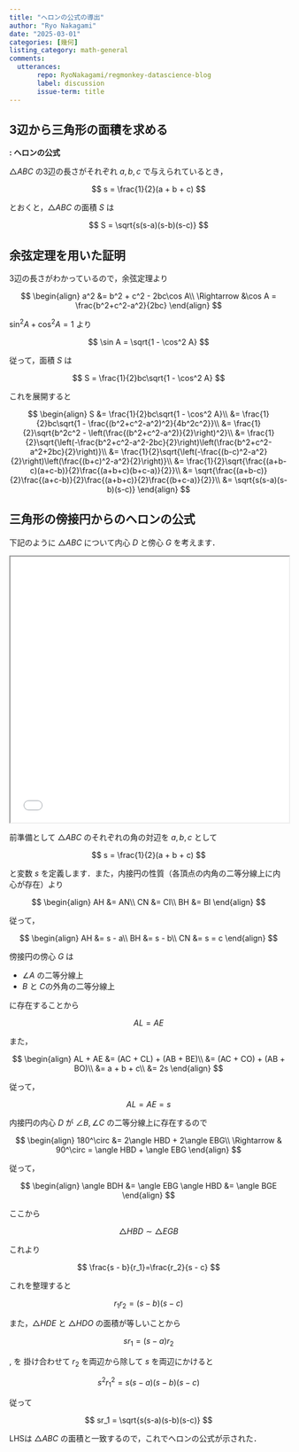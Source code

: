 ```yaml
---
title: "ヘロンの公式の導出"
author: "Ryo Nakagami"
date: "2025-03-01"
categories: [幾何]
listing_category: math-general
comments:
  utterances:
       repo: RyoNakagami/regmonkey-datascience-blog
       label: discussion
       issue-term: title
---
```



## 3辺から三角形の面積を求める


<div class="blog-custom-border" style="margin-top: 1rem; margin-bottom: 1rem;">
::: {#thm- .custom_problem }
**: ヘロンの公式**
<br>

$\triangle ABC$ の3辺の長さがそれぞれ $a, b, c$ で与えられているとき，

$$
s = \frac{1}{2}(a + b + c)
$$

とおくと，$\triangle ABC$ の面積 $S$ は

$$
S = \sqrt{s(s-a)(s-b)(s-c)}
$$

:::

</div>

<!--::: {.callout-note collapse="true" icon=false}-->
::: {.callout-note collapse="false" icon=false}
## 余弦定理を用いた証明

3辺の長さがわかっているので，余弦定理より

$$
\begin{align}
a^2 &= b^2 + c^2 - 2bc\cos A\\
\Rightarrow &\cos A = \frac{b^2+c^2-a^2}{2bc}
\end{align}
$$

$\sin^2 A + \cos^2 A = 1$ より

$$
\sin A = \sqrt{1 - \cos^2 A}
$$

従って，面積 $S$ は

$$
S = \frac{1}{2}bc\sqrt{1 - \cos^2 A}
$$

これを展開すると

$$
\begin{align}
S 
    &= \frac{1}{2}bc\sqrt{1 - \cos^2 A}\\
    &= \frac{1}{2}bc\sqrt{1 - \frac{(b^2+c^2-a^2)^2}{4b^2c^2}}\\
    &= \frac{1}{2}\sqrt{b^2c^2 - \left(\frac{(b^2+c^2-a^2)}{2}\right)^2}\\
    &= \frac{1}{2}\sqrt{\left(-\frac{b^2+c^2-a^2-2bc}{2}\right)\left(\frac{b^2+c^2-a^2+2bc}{2}\right)}\\
    &= \frac{1}{2}\sqrt{\left(-\frac{(b-c)^2-a^2}{2}\right)\left(\frac{(b+c)^2-a^2}{2}\right)}\\
    &= \frac{1}{2}\sqrt{\frac{(a+b-c)(a+c-b)}{2}\frac{(a+b+c)(b+c-a)}{2}}\\
    &= \sqrt{\frac{(a+b-c)}{2}\frac{(a+c-b)}{2}\frac{(a+b+c)}{2}\frac{(b+c-a)}{2}}\\
    &= \sqrt{s(s-a)(s-b)(s-c)}
\end{align}
$$


:::


<!--::: {.callout-note collapse="true" icon=false}-->
::: {.callout-note collapse="false" icon=false}
## 三角形の傍接円からのヘロンの公式

下記のように $\triangle ABC$ について内心 $D$ と傍心 $G$ を考えます．

```{=html}
<iframe src="./herons_formula_001.html" width="100%" height="480"></iframe>
```

前準備として $\triangle ABC$ のそれぞれの角の対辺を $a, b, c$ として

$$
s = \frac{1}{2}(a + b + c)
$$

と変数 $s$ を定義します．また，内接円の性質（各頂点の内角の二等分線上に内心が存在）より

$$
\begin{align}
AH &= AN\\
CN &= CI\\
BH &= BI
\end{align}
$$

従って，

$$
\begin{align}
AH &= s - a\\
BH &= s - b\\
CN &= s = c
\end{align}
$$



傍接円の傍心 $G$ は

- $\angle A$ の二等分線上
- $B$ と $C$の外角の二等分線上

に存在することから

$$
AL = AE
$$

また，

$$
\begin{align}
AL + AE 
    &= (AC + CL) + (AB + BE)\\
    &= (AC + CO) + (AB + BO)\\
    &=  a + b + c\\
    &= 2s
\end{align}
$$

従って，

$$
AL = AE = s
$$

内接円の内心 $D$ が $\angle B, \angle C$ の二等分線上に存在するので

$$
\begin{align}
180^\circ 
    &= 2\angle HBD + 2\angle EBG\\
\Rightarrow & 90^\circ = \angle HBD + \angle EBG
\end{align}
$$

従って，

$$
\begin{align}
\angle BDH &= \angle EBG
\angle HBD &= \angle BGE
\end{align}
$$

ここから

$$
\triangle HBD \sim \triangle EGB
$$

これより

$$
\frac{s - b}{r_1}=\frac{r_2}{s - c}
$$

これを整理すると

$$
r_1r_2 = (s-b)(s-c) \label{#eq-1}
$$

また，$\triangle HDE$ と $\triangle HDO$ の面積が等しいことから

$$
sr_1 = (s-a)r_2  \label{#eq-2}
$$


\eqref{#eq-1}, \eqref{#eq-2} を 掛け合わせて $r_2$ を両辺から除して $s$ を両辺にかけると

$$
s^2r_1^2 = s(s-a)(s-b)(s-c)
$$

従って

$$
sr_1 = \sqrt{s(s-a)(s-b)(s-c)}
$$

LHSは $\triangle ABC$ の面積と一致するので，これでヘロンの公式が示された．


:::
